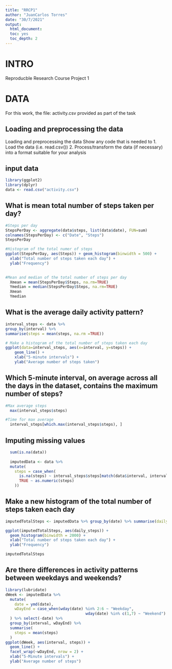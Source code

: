 ```yaml
---
title: "RRCP1"
author: "JuanCarlos Torres"
date: "30/7/2021"
output: 
  html_document:
  toc: yes
  toc_depth: 2
---
```


# INTRO
Reproducble Research Course Project 1

# DATA
For this work, the file: activity.csv provided as part of the task

## Loading and preprocessing the data
Loading and preprocessing the data
Show any code that is needed to
1. Load the data (i.e. read.csv())
2. Process/transform the data (if necessary) into a format suitable for your analysis

## input data
```r
library(ggplot2)
library(dplyr)
data <- read.csv("activity.csv")
```

## What is mean total number of steps taken per day?
```r
#Steps per day
StepsPerDay <- aggregate(data$steps, list(data$date), FUN=sum)
colnames(StepsPerDay) <- c("Date", "Steps")
StepsPerDay

#Histogram of the total numer of steps
ggplot(StepsPerDay, aes(Steps)) + geom_histogram(binwidth = 500) +
  xlab("Total number of steps taken each day") + 
  ylab("Frequency")
  

#Mean and median of the total number of steps per day
  Xmean = mean(StepsPerDay$Steps, na.rm=TRUE) 
  Ymedian = median(StepsPerDay$Steps, na.rm=TRUE)
  Xmean
  Ymedian
```
  
## What is the average daily activity pattern?
```r
interval_steps <- data %>% 
group_by(interval) %>%
summarise(steps = mean(steps, na.rm =TRUE))

# Make a histogram of the total number of steps taken each day
ggplot(data=interval_steps, aes(x=interval, y=steps)) +
    geom_line() +
    xlab("5-minute intervals") +
    ylab("Average number of steps taken")
```    


## Which 5-minute interval, on average across all the days in the dataset, contains the maximum number of steps?

```r

#Max average steps
  max(interval_steps$steps)

#Time for max average
  interval_steps[which.max(interval_steps$steps), ]
```

## Imputing missing values
```r
  sum(is.na(data))
  
  imputedData <- data %>%
  mutate(
    steps = case_when(
      is.na(steps) ~ interval_steps$steps[match(data$interval, interval_steps$interval)],      
      TRUE ~ as.numeric(steps)
    ))
```    

## Make a new histogram of the total number of steps taken each day
```r
imputedTotalSteps <- imputedData %>% group_by(date) %>% summarise(daily_steps = sum(steps))

ggplot(imputedTotalSteps, aes(daily_steps)) + 
  geom_histogram(binwidth = 2000) + 
  xlab("Total number of steps taken each day") + 
  ylab("Frequency")

imputedTotalSteps
```

## Are there differences in activity patterns between weekdays and weekends?
```r
library(lubridate)
dWeek <- imputedData %>%
  mutate(
    date = ymd(date),
    wDayEnd = case_when(wday(date) %in% 2:6 ~ "Weekday",
                                   wday(date) %in% c(1,7) ~ "Weekend")
  ) %>% select(-date) %>%
  group_by(interval, wDayEnd) %>%
  summarise(
    steps = mean(steps)
  )
ggplot(dWeek, aes(interval, steps)) + 
  geom_line() + 
  facet_wrap(~wDayEnd, nrow = 2) +
  xlab("5-Minute intervals") + 
  ylab("Average number of steps")
```
  